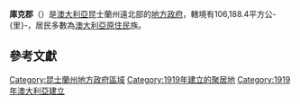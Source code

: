 {{Infobox Australian Place | type = lga
| name     = 庫克郡
| state    = 昆士蘭州
| image    = Cook LGA Qld.png
| imagesize= 180
| caption  = 庫克郡於[[昆士蘭州|昆士蘭州]]轄境圖
| pop      = 3,812
| pop_footnotes = （2008年人口調查）<ref>{{cite web|url=http://www.abs.gov.au/ausstats/abs@.nsf/Products/3218.0~2007-08~Main+Features~Queensland?OpenDocument|title=Regional Population Growth, Australia, 2007–08|author=Australian Bureau of Statistics|date=23 April 2009|accessdate=30 September 2009|archive-date=2012-02-04|archive-url=https://www.webcitation.org/65D0vpQ36?url=http://www.abs.gov.au/ausstats/abs@.nsf/Products/3218.0~2007-08~Main+Features~Queensland?OpenDocument|dead-url=no}}</ref>
| area     = 106188.4
| est      = 1919
| seat     = 庫克鎮
| region   = 遠北
| logo     = 
| logosize = 
| url      = http://www.cook.qld.gov.au/
| stategov = 庫克
| fedgov   = 萊卡特
| near-nw  = ''[[卡奔塔利亞灣|卡奔塔利亞灣]]''
| near-n   = [[Shire_of_Torres|Torres]]
| near-ne  = ''[[珊瑚海|珊瑚海]]''
| near-w   = ''[[卡奔塔利亞灣|卡奔塔利亞灣]]''、[[歐魯昆郡|歐魯昆郡]]
| near-e   = ''[[珊瑚海|珊瑚海]]''
| near-sw  = [[卡奔塔利亞郡|卡奔塔利亞郡]]
| near-s   = [[高原區|高原區]]
| near-se  = [[凱恩斯區|凱恩斯區]]
}}
'''庫克郡'''（{{lang-en|Shire of Cook}}）是[[澳大利亞|澳大利亞]]昆士蘭州遠北部的[[地方政府區域|地方政府]]，轄境有106,188.4平方公-{里}-，居民多數為[[澳大利亞原住民|澳大利亞原住民]]族。

==參考文獻==
{{reflist}}

{{Local Government Areas of Queensland}}

{{DEFAULTSORT:Cook}}
[[Category:昆士蘭州地方政府區域|Category:昆士蘭州地方政府區域]]
[[Category:1919年建立的聚居地|Category:1919年建立的聚居地]]
[[Category:1919年澳大利亞建立|Category:1919年澳大利亞建立]]

{{Queensland-geo-stub}}
